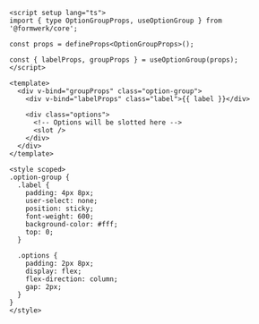 ```vue
<script setup lang="ts">
import { type OptionGroupProps, useOptionGroup } from '@formwerk/core';

const props = defineProps<OptionGroupProps>();

const { labelProps, groupProps } = useOptionGroup(props);
</script>

<template>
  <div v-bind="groupProps" class="option-group">
    <div v-bind="labelProps" class="label">{{ label }}</div>

    <div class="options">
      <!-- Options will be slotted here -->
      <slot />
    </div>
  </div>
</template>

<style scoped>
.option-group {
  .label {
    padding: 4px 8px;
    user-select: none;
    position: sticky;
    font-weight: 600;
    background-color: #fff;
    top: 0;
  }

  .options {
    padding: 2px 8px;
    display: flex;
    flex-direction: column;
    gap: 2px;
  }
}
</style>
```
